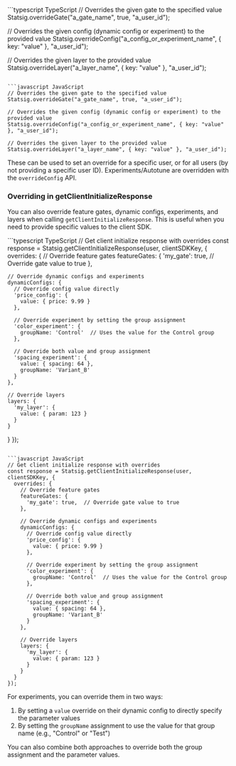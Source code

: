 <CodeGroup>
```typescript TypeScript
// Overrides the given gate to the specified value
Statsig.overrideGate("a_gate_name", true, "a_user_id");
	
// Overrides the given config (dynamic config or experiment) to the provided value
Statsig.overrideConfig("a_config_or_experiment_name", { key: "value" }, "a_user_id");
	
// Overrides the given layer to the provided value
Statsig.overrideLayer("a_layer_name", { key: "value" }, "a_user_id");
```

```javascript JavaScript
// Overrides the given gate to the specified value
Statsig.overrideGate("a_gate_name", true, "a_user_id");
	
// Overrides the given config (dynamic config or experiment) to the provided value
Statsig.overrideConfig("a_config_or_experiment_name", { key: "value" }, "a_user_id");
	
// Overrides the given layer to the provided value
Statsig.overrideLayer("a_layer_name", { key: "value" }, "a_user_id");
```
</CodeGroup>

These can be used to set an override for a specific user, or for all users (by not providing a specific user ID). Experiments/Autotune are overridden with the `overrideConfig` API.

### Overriding in getClientInitializeResponse

You can also override feature gates, dynamic configs, experiments, and layers when calling `getClientInitializeResponse`. This is useful when you need to provide specific values to the client SDK.

<CodeGroup>
```typescript TypeScript
// Get client initialize response with overrides
const response = Statsig.getClientInitializeResponse(user, clientSDKKey, {
  overrides: {
    // Override feature gates
    featureGates: {
      'my_gate': true,  // Override gate value to true
    },
    
    // Override dynamic configs and experiments
    dynamicConfigs: {
      // Override config value directly
      'price_config': {
        value: { price: 9.99 }
      },
      
      // Override experiment by setting the group assignment
      'color_experiment': {
        groupName: 'Control'  // Uses the value for the Control group
      },
      
      // Override both value and group assignment
      'spacing_experiment': {
        value: { spacing: 64 },
        groupName: 'Variant_B'
      }
    },
    
    // Override layers
    layers: {
      'my_layer': {
        value: { param: 123 }
      }
    }
  }
});
```

```javascript JavaScript
// Get client initialize response with overrides
const response = Statsig.getClientInitializeResponse(user, clientSDKKey, {
  overrides: {
    // Override feature gates
    featureGates: {
      'my_gate': true,  // Override gate value to true
    },
    
    // Override dynamic configs and experiments
    dynamicConfigs: {
      // Override config value directly
      'price_config': {
        value: { price: 9.99 }
      },
      
      // Override experiment by setting the group assignment
      'color_experiment': {
        groupName: 'Control'  // Uses the value for the Control group
      },
      
      // Override both value and group assignment
      'spacing_experiment': {
        value: { spacing: 64 },
        groupName: 'Variant_B'
      }
    },
    
    // Override layers
    layers: {
      'my_layer': {
        value: { param: 123 }
      }
    }
  }
});
```
</CodeGroup>

For experiments, you can override them in two ways:
1. By setting a `value` override on their dynamic config to directly specify the parameter values
2. By setting the `groupName` assignment to use the value for that group name (e.g., "Control" or "Test")

You can also combine both approaches to override both the group assignment and the parameter values.
